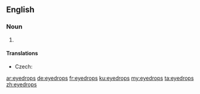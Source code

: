 {{also|eye-drops|eye drops}}
==English==

===Noun===
{{head|en|noun plural form}}

# {{plural of|eyedrop|lang=en}}

====Translations====
{{trans-top|medicine for eyes}}
* Czech: {{t|cs|oční kapky|f-p}}
{{trans-mid}}
{{trans-bottom}}

[[ar:eyedrops]]
[[de:eyedrops]]
[[fr:eyedrops]]
[[ku:eyedrops]]
[[my:eyedrops]]
[[ta:eyedrops]]
[[zh:eyedrops]]